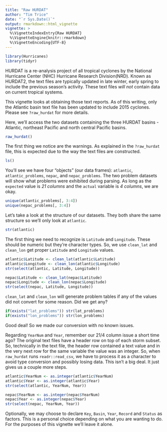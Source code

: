 ```yaml
---
title: "Raw HURDAT"
author: "Tim Trice"
date: "`r Sys.Date()`"
output: rmarkdown::html_vignette
vignette: >
  %\VignetteIndexEntry{Raw HURDAT}
  %\VignetteEngine{knitr::rmarkdown}
  %\VignetteEncoding{UTF-8}
---
```


```r
library(Hurricanes)
library(tidyr)
```

HURDAT is a re-analysis project of all tropical cyclones by the National Hurricane Center (NHC) Hurricane Research Division(NRD). Known as HURDAT2, the text files are typically updated in late winter, early spring to include the previous season's activity. These text files *will not* contain data on current tropical systems. 

This vignette looks at obtaining those text reports. As of this writing, only the Atlantic basin text file has been updated to include 2015 cyclones. Please see `?raw_hurdat` for more details. 

Here, we'll access the two datasets containing the three HURDAT basins - Atlantic, northeast Pacific and north central Pacific basins. 

```r
raw_hurdat()
```

The first thing we notice are the warnings. As explained in the `?raw_hurdat` file, this is expected due to the way the text files are constructed. 

```r
ls()
```

You'll see we have four "objects" (our data frames): `atlantic`, `atlantic_problems`, `nepac`, and `nepac_problems`. The two problem datasets will show what problems were exhibited during parsing. As long as the `expected` value is *21 columns* and the `actual` variable is *4 columns*, we are okay. 

```r
unique(atlantic_problems[, 3:4])
unique(nepac_problems[, 3:4])
```

Let's take a look at the structure of our datasets. They both share the same structure so we'll only look at `atlantic`.

```r
str(atlantic)
```

The first thing we need to recognize is `Latitude` and `Longitude`. These should be numeric but they're character types. So, we use `clean_lat` and `clean_lon` get proper `Latitude` and `Longitude` values.

```r
atlantic$Latitude <- clean_lat(atlantic$Latitude)
atlantic$Longitude <- clean_lon(atlantic$Longitude)
str(select(atlantic, Latitude, Longitude))
```

```r
nepac$Latitude <- clean_lat(nepac$Latitude)
nepac$Longitude <- clean_lon(nepac$Longitude)
str(select(nepac, Latitude, Longitude))
```

`clean_lat` and `clean_lon` will generate problem tables if any of the values did not convert for some reason. Did we get any?

```r
if(exists("lat_problems")) str(lat_problems)
if(exists("lon_problems")) str(lon_problems)
```

Good deal! So we made our conversion with no known issues. 

Regarding `YearNum` and `Year`, remember our 21/4 column issue a short time ago? The original text files have a header row on top of each storm subset. So, technically in the text file, the header row contained a text value and in the very next row for the same variable the value was an integer. So, when `raw_hurdat` runs `readr::read_csv`, we have to process it as a character to avoid type conversion and possibly losing data. This isn't a big deal. It just gives us a couple more steps.

```r
atlantic$YearNum <- as.integer(atlantic$YearNum)
atlantic$Year <- as.integer(atlantic$Year)
str(select(atlantic, YearNum, Year))

nepac$YearNum <- as.integer(nepac$YearNum)
nepac$Year <- as.integer(nepac$Year)
str(select(nepac, YearNum, Year))
```

Optionally, we may choose to declare `Key`, `Basin`, `Year`, `Record` and `Status` as factors. This is a personal choice depending on what you are wanting to do. For the purposes of this vignette we'll leave it alone.



